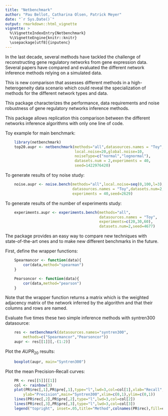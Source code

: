 ```yaml
---
title: "Netbenchmark"
author: "Pau Bellot, Catharina Olsen, Patrick Meyer"
date: "`r Sys.Date()`"
output: rmarkdown::html_vignette
vignette: >
  %\VignetteIndexEntry{Netbenchmark}
  %\VignetteEngine{knitr::knitr}
  \usepackage[utf8]{inputenc}
---
```


In the last decade, several methods have tackled the challenge of 
reconstructing gene regulatory networks from gene expression data. 
Several papers have compared and evaluated the different network inference 
methods relying on a simulated data.

This is new comparison that assesses different methods in a high-heterogeneity 
data scenario which could reveal the specialization of methods for the 
different network types and data. 

This package characterizes the performance, data requirements and noise 
robustness of gene regulatory networks inference methods.  

This package allows replication this comparison between the different 
networks inference algorithms with only one line of code. 

Toy example for main benchmark:
```r
    library(netbenchmark)
    top20.aupr <- netbenchmark(methods="all",datasources.names = "Toy",
                               local.noise=20,global.noise=10,
                               noiseType=c("normal","lognormal"),
                               datasets.num = 2,experiments = 40,
                               seed=1422976420)
```

To generate results of toy noise study:
```r
    noise.aupr <- noise.bench(methods="all",local.noise=seq(0,100,l=3),
                              datasources.names = "Toy",datasets.num=2,
                              experiments = 40,seed=2629)
```

To generate results of the number of experiments study:
```r
    experiments.aupr <- experiments.bench(methods="all",
                                          datasources.names = "Toy",
                                          experiments=c(20,30,60),
                                          datasets.num=2,seed=4677)
```

The package provides an easy way to compare new techniques with  
state-of-the-art ones and to make new different benchmarks in the future.

First, define the wrapper functions:
```r
    Spearmancor <- function(data){
        cor(data,method="spearman")
    }

    Pearsoncor <- function(data){
        cor(data,method="pearson")
    }
```

Note that the wrapper function returns a matrix which is the weighted 
adjacency matrix of the network inferred by the algorithm and that their 
columns and rows are named.

Evaluate five times these two simple inference methods with syntren300 
datasource:
```r
    res <- netbenchmark(datasources.names="syntren300",
        methods=c("Spearmancor","Pearsoncor"))
    aupr <- res[[1]][,-(1:2)]
```
Plot the $AUPR_{20}$ results:
```r
    boxplot(aupr, main="Syntren300")
```

Plot the mean Precision-Recall curves:
```r
    PR <- res[[5]][[1]]
    col <- rainbow(3)
    plot(PR$rec[,1],PR$pre[,1],type="l",lwd=3,col=col[1],xlab="Recall",
        ylab="Precision",main="Syntren300",xlim=c(0,1),ylim=c(0,1))
    lines(PR$rec[,2],PR$pre[,2],type="l",lwd=3,col=col[2])
    lines(PR$rec[,3],PR$pre[,3],type="l",lwd=3,col=col[3])
    legend("topright", inset=.05,title="Method",colnames(PR$rec),fill=col)
```